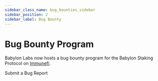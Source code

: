 ```yaml
---
sidebar_class_name: bug_bounties_sidebar
sidebar_position: 2
sidebar_label: Bug Bounty
---
```



# Bug Bounty Program

Babylon Labs now hosts a bug bounty program for the Babylon Staking Protocol on [Immunefi](https://immunefi.com/).

<Link
  to="https://immunefi.com/bug-bounty/babylon-labs/information/"
>
    Submit a Bug Report
</Link>